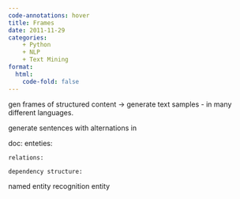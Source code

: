 ```yaml
---
code-annotations: hover
title: Frames
date: 2011-11-29
categories:
    + Python
    + NLP
    + Text Mining
format:
  html:
    code-fold: false
---
```


gen frames of structured content -\> generate text samples - in many different languages.

generate sentences with alternations in

doc: enteties:

```         
relations:

dependency structure:
```

named entity recognition entity
